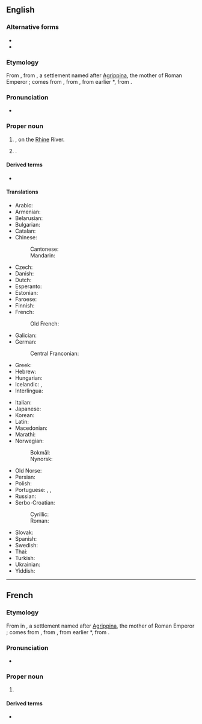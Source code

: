 {{also|cologne}}
==English==
{{wikipedia}}

===Alternative forms===
* {{alter|en|Cologn||obsolete}}
* {{alter|en|Köln||rare}}

===Etymology===
From {{bor|en|fr|Cologne}}, from {{der|en|la|Colōnia Agrippīna||Agrippine Colony}}, a settlement named after [[w:Agrippina the Younger|Agrippina]], the mother of Roman Emperor {{w|Nero}}; {{m|la|colōnia||colony}} comes from {{m|la|colōnus||farmer; colonist}}, from {{m|la|colō||till, cultivate, worship}}, from earlier *{{m|la||quelō}}, from {{der|en|ine-pro|*kʷel-||to move; to turn (around)}}.

===Pronunciation===
* {{IPA|en|/kəˈloʊn/}}

===Proper noun===
{{en-proper noun}}

# {{place|en|largest city|s/North Rhine-Westphalia|in northwestern|c/Germany}}, on the [[Rhine]] River.
# {{place|en|city/and/town|s/Minnesota|c/USA}}.

====Derived terms====
* {{l|en|Cologner}}

====Translations====
{{trans-top|city in Germany}}
* Arabic: {{t|ar|كُولُونْيَا|f|tr=kulūnyā}}
* Armenian: {{t|hy|Քյոլն}}
* Belarusian: {{t|be|Кёльн|m}}
* Bulgarian: {{t+|bg|Кьолн|m}}
* Catalan: {{t+|ca|Colònia|f}}
* Chinese:
*: Cantonese: {{t|yue|科隆|tr=fo1 lung4}}
*: Mandarin: {{t+|cmn|科隆|tr=Kēlóng}}
* Czech: {{t|cs|Kolín nad Rýnem|m}}
* Danish: {{t|da|Köln}}
* Dutch: {{t+|nl|Keulen|n}}
* Esperanto: {{t|eo|Kolonjo}}
* Estonian: {{t+|et|Köln}}
* Faroese: {{t|fo|Køln|f}}
* Finnish: {{t+|fi|Köln}}
* French: {{t+|fr|Cologne|f}}
*: Old French: {{t|fro|Coloigne}}
* Galician: {{t+|gl|Colonia}}
* German: {{t+|de|Köln|n}}
*: Central Franconian: {{t|gmw-cfr|Kölle|f}} {{qualifier|Kölsch}}
* Greek: {{t+|el|Κολωνία|f}}
* Hebrew: {{t|he|קלן|tr=Keln}}
* Hungarian: {{t+|hu|Köln}}
* Icelandic: {{t|is|Köln|f}}, {{t|is|Kolni|f}} {{qualifier|archaic}}
* Interlingua: {{t|ia|Colonia}}
{{trans-mid}}
* Italian: {{t+|it|Colonia|f}}
* Japanese: {{t|ja|ケルン|tr=Kerun}}
* Korean: {{t+|ko|^쾰른}}
* Latin: {{t|la|Colōnia Agrippīna|f}}
* Macedonian: {{t|mk|Келн|m}}
* Marathi: {{t|mr|कोलोन|n}}
* Norwegian:
*: Bokmål: {{t+|nb|Köln}}
*: Nynorsk: {{t|nn|Köln}}
* Old Norse: {{t|non|Kolni|f}}
* Persian: {{t+|fa|کلن|tr=koln}}
* Polish: {{t+|pl|Kolonia|f}}
* Portuguese: {{t+|pt|Colónia|f}} {{qualifier|Portugal}}, {{t+|pt|Colônia|f}} {{qualifier|Brazil}}, {{t|pt|Köln|f}}
* Russian: {{t+|ru|Кёльн|m}}
* Serbo-Croatian:
*: Cyrillic: {{t|sh|Келн|m}}
*: Roman: {{t+|sh|Köln|m}}
* Slovak: {{t|sk|Kolín nad Rýnom|m}}
* Spanish: {{t+|es|Colonia|f}}
* Swedish: {{t+|sv|Köln|c}}
* Thai: {{t|th|โคโลญ}}
* Turkish: {{t+|tr|Köln}}
* Ukrainian: {{t|uk|Кельн|m}}
* Yiddish: {{t|yi|קעלן|n}}
{{trans-bottom}}

{{C|en|Exonyms}}

----

==French==

===Etymology===
From {{inh|fr|la|colōnia||colony}} in {{m|la|Colōnia Agrippīna||Agrippine Colony}}, a settlement named after [[w:Agrippina the Younger|Agrippina]], the mother of Roman Emperor {{w|Nero}}; {{m|la|colōnia||colony}} comes from {{m|la|colōnus||farmer; colonist}}, from {{m|la|colō||till, cultivate, worship}}, from earlier *{{m|la||quelō}}, from {{der|fr|ine-pro|*kʷel-||to move; to turn (around)}}.

===Pronunciation===
* {{fr-IPA}}

===Proper noun===
{{fr-proper noun|f}}

# {{place|fr|largest city|s/North Rhine-Westphalia|in northwestern|c/Germany|t1=Cologne}}

====Derived terms====
* {{l|fr|eau de Cologne}}

{{C|fr|Exonyms}}